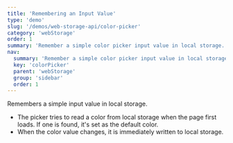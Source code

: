 ```yaml
---
title: 'Remembering an Input Value'
type: 'demo'
slug: '/demos/web-storage-api/color-picker'
category: 'webStorage'
order: 1
summary: 'Remember a simple color picker input value in local storage.'
nav:
  summary: 'Remember a simple color picker input value in local storage.'
  key: 'colorPicker'
  parent: 'webStorage'
  group: 'sidebar'
  order: 1
---
```


Remembers a simple input value in local storage.

 - The picker tries to read a color from local storage when the page first loads. If one is found, it's set as the default color.
 - When the color value changes, it is immediately written to local storage.
